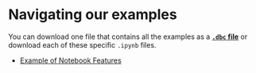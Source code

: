# Navigating our examples

You can download one file that contains all the examples as a **[`.dbc` file](../downloads/examples.dbc)** or download each of these specific `.ipynb` files.

- [Example of Notebook Features](../downloads/html/example_notebooks.html)